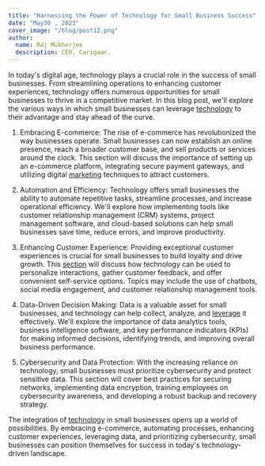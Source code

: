 ```yaml
---
title: "Harnessing the Power of Technology for Small Business Success"
date: "May30 , 2023"
cover_image: "/blog/post12.png"
author:
  name: Raj Mukherjee
  description: CEO, Carigaar.
---
```


In today's digital age, technology plays a crucial role in the success of small businesses. From streamlining operations to enhancing customer experiences, technology offers numerous opportunities for small businesses to thrive in a competitive market. In this blog post, we'll explore the various ways in which small businesses can leverage [technology](https://online.hbs.edu/courses/launching-tech-ventures/?c1=GAW_SE_NW&source=CA_LTVN&cr2=search__-__nw__-__ca__-__launching_tech_ventures&kw=tech_entrepreneurs&cr5=657232221073&cr7=c&hsa_cam=20081103964&hsa_grp=149575342798&hsa_mt=b&hsa_src=g&hsa_ad=657232221073&hsa_acc={792-723-8641}&hsa_net=adwords&hsa_kw=tech%20entrepreneurs&hsa_tgt=kwd-296442820259&hsa_ver=3&gad=1&gclid=Cj0KCQjwmtGjBhDhARIsAEqfDEeSHcDj6JPBQlf2n8UJwutbZOPU72d5f6Sjl8Mf7dc0ZDN8jswtFK4aAtH9EALw_wcB) to their advantage and stay ahead of the curve.

1. Embracing E-commerce: The rise of e-commerce has revolutionized the way businesses operate. Small businesses can now establish an online presence, reach a broader customer base, and sell products or services around the clock. This section will discuss the importance of setting up an e-commerce platform, integrating secure payment gateways, and utilizing digital [marketing](https://get.podium.com/small-business-growth?utm_medium=paid_search_non_branded&utm_source=google&utm_campaign=evgr-noram-google-paid_search_non-branded-us/ca_search_business_growth_sales&utm_term=prospecting&SCID=7015G000001hwGIQAY&_bt=659311855584&_bk=how%20to%20grow%20my%20small%20business&_bm=p&_bn=g&cq_plac=&cq_net=g&cq_pos=&cq_m%20ed=&cq_plt=gp&gad=1&gclid=Cj0KCQjwmtGjBhDhARIsAEqfDEdF58lXD_d0W1mcHDkuUaCCWurZckesYbG2Yt309xaEet4WROjoWhkaAmlPEALw_wcB) techniques to attract customers.

2. Automation and Efficiency: Technology offers small businesses the ability to automate repetitive tasks, streamline processes, and increase operational efficiency. We'll explore how implementing tools like customer relationship management (CRM) systems, project management software, and cloud-based solutions can help small businesses save time, reduce errors, and improve productivity.

3. Enhancing Customer Experience: Providing exceptional customer experiences is crucial for small businesses to build loyalty and drive growth. This [section](https://www.pcquest.com/harnessing-the-power-of-technology-to-maximize-your-business-success/#:~:text=Harnessing%20the%20Power%20of%20Technology%20to%20Maximize%20Your%20Business%20Success,-Tech%20%26%20Trends&text=Business%2C%20is%20a%20step%20wise,The%20process%20is%20simple.) will discuss how technology can be used to personalize interactions, gather customer feedback, and offer convenient self-service options. Topics may include the use of chatbots, social media engagement, and customer relationship management tools.

4. Data-Driven Decision Making: Data is a valuable asset for small businesses, and technology can help collect, analyze, and [leverage](https://www.pcquest.com/harnessing-the-power-of-technology-to-maximize-your-business-success/#:~:text=Harnessing%20the%20Power%20of%20Technology%20to%20Maximize%20Your%20Business%20Success,-Tech%20%26%20Trends&text=Business%2C%20is%20a%20step%20wise,The%20process%20is%20simple.) it effectively. We'll explore the importance of data analytics tools, business intelligence software, and key performance indicators (KPIs) for making informed decisions, identifying trends, and improving overall business performance.

5. Cybersecurity and Data Protection: With the increasing reliance on technology, small businesses must prioritize cybersecurity and protect sensitive data. This section will cover best practices for securing networks, implementing data encryption, training employees on cybersecurity awareness, and developing a robust backup and recovery strategy.

The integration of [technology](https://www.acuitymag.com/technology/harness-the-power-of-technology-for-a-better-future) in small businesses opens up a world of possibilities. By embracing e-commerce, automating processes, enhancing customer experiences, leveraging data, and prioritizing cybersecurity, small businesses can position themselves for success in today's technology-driven landscape.
